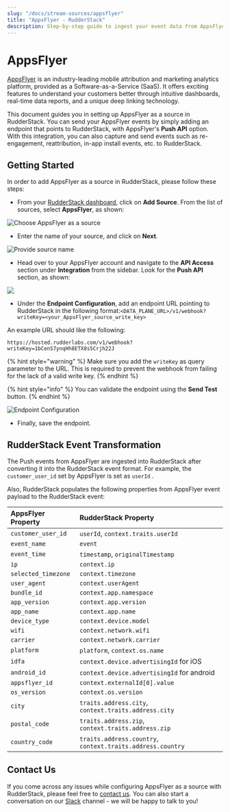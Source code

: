 ```yaml
---
slug: "/docs/stream-sources/appsflyer"
title: "AppsFlyer - RudderStack"
description: Step-by-step guide to ingest your event data from AppsFlyer into RudderStack.
---
```


# AppsFlyer

[AppsFlyer](https://www.appsflyer.com/) is an industry-leading mobile attribution and marketing analytics platform, provided as a Software-as-a-Service \(SaaS\). It offers exciting features to understand your customers better through intuitive dashboards, real-time data reports, and a unique deep linking technology.

This document guides you in setting up AppsFlyer as a source in RudderStack. You can send your AppsFlyer events by simply adding an endpoint that points to RudderStack, with AppsFlyer's **Push API** option. With this integration, you can also capture and send events such as re-engagement, reattribution, in-app install events, etc. to RudderStack.

## Getting Started

In order to add AppsFlyer as a source in RudderStack, please follow these steps:

- From your [RudderStack dashboard](https://app.rudderstack.com/), click on **Add Source**. From the list of sources, select **AppsFlyer**, as shown:

![Choose AppsFlyer as a source](../.gitbook/assets/AF_choose_src.png)

- Enter the name of your source, and click on **Next**.

![Provide source name](../.gitbook/assets/AF_src_name.png)

- Head over to your AppsFlyer account and navigate to the **API Access** section under **Integration** from the sidebar. Look for the **Push API** section, as shown:

![](../.gitbook/assets/AF_Dashboard.png)

- Under the **Endpoint Configuration**, add an endpoint URL pointing to RudderStack in the following format:`<DATA_PLANE_URL>/v1/webhook?writeKey=<your_AppsFlyer_source_write_key>`

An example URL should like the following:

```http
https://hosted.rudderlabs.com/v1/webhook?writeKey=1bCenS7ynqHh8ETX8s5Crjh22J
```

{% hint style="warning" %}
Make sure you add the `writeKey` as query parameter to the URL. This is required to prevent the webhook from failing for the lack of a valid write key.
{% endhint %}

{% hint style="info" %}
You can validate the endpoint using the **Send Test** button.
{% endhint %}

![Endpoint Configuration](../.gitbook/assets/AF_src_sendtest.png)

- Finally, save the endpoint.

## RudderStack Event Transformation

The Push events from AppsFlyer are ingested into RudderStack after converting it into the RudderStack event format. For example, the `customer_user_id` set by AppsFlyer is set as `userId` .

Also, RudderStack populates the following properties from AppsFlyer event payload to the RudderStack event:

| AppsFlyer Property  | RudderStack Property                                       |
| :------------------ | :--------------------------------------------------------- |
| `customer_user_id`  | `userId`, `context.traits.userId`                          |
| `event_name`        | `event`                                                    |
| `event_time`        | `timestamp`, `originalTimestamp`                           |
| `ip`                | `context.ip`                                               |
| `selected_timezone` | `context.timezone`                                         |
| `user_agent`        | `context.userAgent`                                        |
| `bundle_id`         | `context.app.namespace`                                    |
| `app_version`       | `context.app.version`                                      |
| `app_name`          | `context.app.name`                                         |
| `device_type`       | `context.device.model`                                     |
| `wifi`              | `context.network.wifi`                                     |
| `carrier`           | `context.network.carrier`                                  |
| `platform`          | `platform`, `context.os.name`                              |
| `idfa`              | `context.device.advertisingId` for iOS                     |
| `android_id`        | `context.device.advertisingId` for android                 |
| `appsflyer_id`      | `context.externalId[0].value`                              |
| `os_version`        | `context.os.version`                                       |
| `city`              | `traits.address.city`, `context.traits.address.city`       |
| `postal_code`       | `traits.address.zip`, `context.traits.address.zip`         |
| `country_code`      | `traits.address.country`, `context.traits.address.country` |

## Contact Us

If you come across any issues while configuring AppsFlyer as a source with RudderStack, please feel free to [contact us](mailto:%20docs@rudderstack.com). You can also start a conversation on our [Slack](https://resources.rudderstack.com/join-rudderstack-slack) channel - we will be happy to talk to you!
